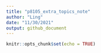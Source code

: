 ```yaml
---
title: "p8105_extra_topics_note"
author: "Ling"
date: "11/30/2021"
output: github_document
---
```


```r
knitr::opts_chunk$set(echo = TRUE)
```
